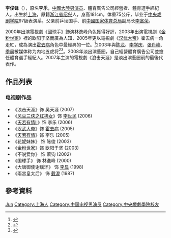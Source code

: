 {{Otheruses|other=其他名为李乐的人物|李樂}}
{{藝人
| 姓名 = 李俊锋
| 類型 = 男演員
| 圖片 =
| 圖片尺寸 = 
| 圖片簡介 = 
| 本名 = 李乐
| 羅馬拼音 = 
| 英文名 = Patrick Li
| 暱稱 = 
| 其他藝名 = 
| 國籍 = {{PRC}}
| 民族 = 
| 籍貫 = [[浙江省|浙江省]][[绍兴|绍兴]]
| 出生日期 = {{birth date and age|1977|6|17}}
| 出生地點 = {{CHN}}[[上海|上海]]
| 逝世日期 = 
| 逝世地點 = 
| 職業 = 演員；廣告公司經理；經紀人
| 語言 = 上海話、華語、英語、瑞典語
| 教育程度 = [[中央戏剧学院|中央戏剧学院]]表演系干部专修班
| 宗教信仰 = 
| 配偶 = 
| 兒女 = 
| 父母 = 父：[[李富荣_(乒乓球运动员)|李富荣]]
| 音樂類型 = 
| 演奏樂器 = 
| 出道地點 = 
| 出道作 = 《兩宮皇太后》
| 出道日期 = 
| 代表作 = 《國球手》<br/>《[[金粉世家|金粉世家]]》<br/>《[[漢武大帝|漢武大帝]]》<br/>《[[天若有情|天若有情]]》<br/>《[[風塵三俠之紅拂女|風塵三俠之紅拂女]]》<br/>《浪擊天涯》<br/>
| 活躍年代 = 1998~2007
| 著名角色 = 林逸峰、歐陽于堅、[[霍去病|霍去病]]、[[李世民|李世民]]
| 唱片公司 = 
| 經紀公司 = 盛世強音文化公司 (2000~2004)<br/>東王影視經紀公司 (2005~2007)<br/>樂益桓天體育文化傳媒有限公司(2008~)<br/>
| 簽名 = 
| 簽名大小 = 
| 簽名替代 = 
| 網站 = 
| 相關團體 = 
| 獎項 = 
| IMDb = 
| 現任成員 = 
| 過往成員 = 
| 音樂專輯 = 
| 電影 = 
| 主持節目 = 
| 電視劇 = 
| 廣播劇 = 
| 舞台劇 = 
| 書籍 = 
}}
'''李俊锋'''（{{bd|1977年|6月17日|catIdx=L李}}），原名'''李乐'''，[[中國大陸|中國大陸]][[男演员|男演员]]、體育廣告公司經營者、體育選手經紀人。出生於[[上海|上海]]，原籍[[浙江省|浙江省]][[绍兴|绍兴]]人，身高181cm，体重75公斤，毕业于[[中央戏剧学院|中央戏剧学院]]97級表演系。父亲前乒坛国手、前[[中國|中國]][[国家体育总局|国家体育总局]]副局长[[李富荣_(乒乓球运动员)|李富荣]]。

2000年出演電視劇《國球手》飾演林逸峰角色獲得好評，2003年出演電視劇《[[金粉世家_(電視劇)|金粉世家]]》裡的欧阳于坚而廣為人知，2005年更以電視劇《[[汉武大帝|汉武大帝]]》霍去病一角走紅，成為演出[[霍去病|霍去病]]角色中最經典的一位。<ref>{{Cite news|url=http://blog.sina.cn/dpool/blog/s/blog_4ef4409e0102xeq8.html?cre=blogpagew&mod=f&loc=6&r=0&doct=0&rfunc=0&tj=none|title=李樂演的霍去病|date=2017-10-20|accessdate=2017-10-20|editor=新浪博客|archive-date=2018-08-04|archive-url=https://web.archive.org/web/20180804110159/http://blog.sina.cn/dpool/blog/s/blog_4ef4409e0102xeq8.html?cre=blogpagew&mod=f&loc=6&r=0&doct=0&rfunc=0&tj=none|dead-url=no}}</ref>2003年與[[陈龙|陈龙]]、[[李学庆|李学庆]]、[[张丹峰|张丹峰]]、[[季晨|季晨]]被媒体称为内地五虎将<ref>{{Cite web |url=http://news.eastday.com/epublish/big5/paper148/20030228/class014800007/hwz894350.htm |title=青春活力是後盾 內地五虎將要闖一片天空 |access-date=2018-08-17 |archive-date=2015-01-10 |archive-url=https://web.archive.org/web/20150110055405/http://news.eastday.com/epublish/big5/paper148/20030228/class014800007/hwz894350.htm |dead-url=no }}</ref><ref>{{Cite web |url=http://www.southcn.com/ent/zhuanti2/nanse/news/200305310278.htm |title=陈龙李学庆季晨等 五帅哥大施“美男计” |access-date=2018-08-17 |archive-date=2015-01-10 |archive-url=https://web.archive.org/web/20150110054625/http://www.southcn.com/ent/zhuanti2/nanse/news/200305310278.htm |dead-url=no }}</ref>。2008年淡出演藝圈，自己經營體育廣告公司並擔任體育選手經紀人。2007年主演的電視劇《浪击天涯》是淡出演藝圈前的最後代表作。

==作品列表== 
===电视剧作品===
*《浪击天涯》饰 吴天涯 (2007) 
*《[[风尘三侠之红拂女|风尘三侠之红拂女]]》饰 [[李世民|李世民]] (2006) 
*《[[天若有情II_(2006年电视剧)|天若有情II]]》饰 李乐 (2006) 
*《[[汉武大帝|汉武大帝]]》饰 [[霍去病|霍去病]] (2005) 
*《[[天若有情_(电视剧)|天若有情]]》饰 李乐 (2005) 
*《花妮妹妹》 饰 陈俊 (2003)
*《[[金粉世家_(電視劇)|金粉世家]]》饰 欧阳于坚 (2003)
*《不说爱你》 饰 萧钧 (2002)
*《国球手》 饰 林逸峰 (2000)
*《大唐御使谢瑶环》 饰 [[李显|李显]] (1998)
*《兩宮皇太后》 饰 [[载澄|载澄]] (1987)

== 參考資料 == 
{{reflist}}

{{Authority control}}
{{DEFAULTSORT:Li李}}
[[Category:李姓|Jun]]
[[Category:上海人|Category:上海人]]
[[Category:中国电视男演员|Category:中国电视男演员]]
[[Category:中央戲劇學院校友|Category:中央戲劇學院校友]]